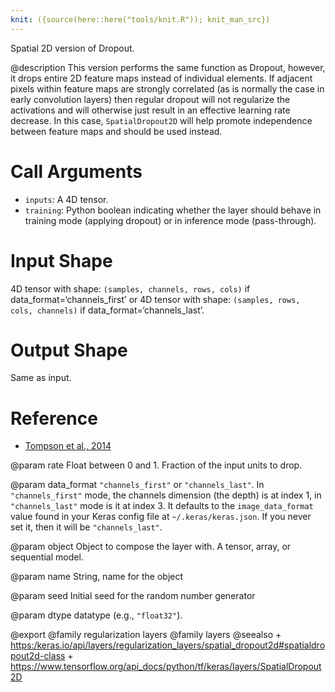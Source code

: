 ```yaml
---
knit: ({source(here::here("tools/knit.R")); knit_man_src})
---
```

Spatial 2D version of Dropout.

@description
This version performs the same function as Dropout, however, it drops
entire 2D feature maps instead of individual elements. If adjacent pixels
within feature maps are strongly correlated (as is normally the case in
early convolution layers) then regular dropout will not regularize the
activations and will otherwise just result in an effective learning rate
decrease. In this case, `SpatialDropout2D` will help promote independence
between feature maps and should be used instead.

# Call Arguments
- `inputs`: A 4D tensor.
- `training`: Python boolean indicating whether the layer
    should behave in training mode (applying dropout)
    or in inference mode (pass-through).

# Input Shape
4D tensor with shape: `(samples, channels, rows, cols)` if
    data_format='channels_first'
or 4D tensor with shape: `(samples, rows, cols, channels)` if
    data_format='channels_last'.

# Output Shape
Same as input.

# Reference
- [Tompson et al., 2014](https://arxiv.org/abs/1411.4280)

@param rate
Float between 0 and 1. Fraction of the input units to drop.

@param data_format
`"channels_first"` or `"channels_last"`.
In `"channels_first"` mode, the channels dimension (the depth)
is at index 1, in `"channels_last"` mode is it at index 3.
It defaults to the `image_data_format` value found in your
Keras config file at `~/.keras/keras.json`.
If you never set it, then it will be `"channels_last"`.

@param object
Object to compose the layer with. A tensor, array, or sequential model.

@param name
String, name for the object

@param seed
Initial seed for the random number generator

@param dtype
datatype (e.g., `"float32"`).

@export
@family regularization layers
@family layers
@seealso
+ <https:/keras.io/api/layers/regularization_layers/spatial_dropout2d#spatialdropout2d-class>
+ <https://www.tensorflow.org/api_docs/python/tf/keras/layers/SpatialDropout2D>
